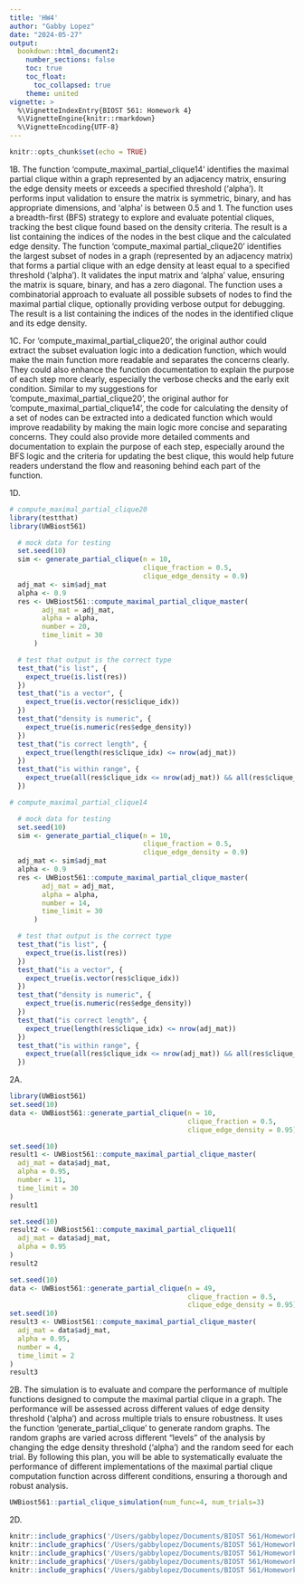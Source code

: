 ```yaml
---
title: 'HW4'
author: "Gabby Lopez"
date: "2024-05-27"
output: 
  bookdown::html_document2:
    number_sections: false
    toc: true
    toc_float:
      toc_collapsed: true
    theme: united
vignette: >
  %\VignetteIndexEntry{BIOST 561: Homework 4}
  %\VignetteEngine{knitr::rmarkdown}
  %\VignetteEncoding{UTF-8}
---
```


```r
knitr::opts_chunk$set(echo = TRUE)
```
1B. The function 'compute_maximal_partial_clique14' identifies the maximal partial clique within a graph represented by an adjacency matrix, ensuring the edge density meets or exceeds a specified threshold ('alpha'). It performs input validation to ensure the matrix is symmetric, binary, and has appropriate dimensions, and 'alpha' is between 0.5 and 1. The function uses a breadth-first (BFS) strategy to explore and evaluate potential cliques, tracking the best clique found based on the density criteria. The result is a list containing the indices of the nodes in the best clique and the calculated edge density. The function 'compute_maximal partial_clique20' identifies the largest subset of nodes in a graph (represented by an adjacency matrix) that forms a partial clique with an edge density at least equal to a specified threshold ('alpha'). It validates the input matrix and 'alpha' value, ensuring the matrix is square, binary, and has a zero diagonal. The function uses a combinatorial approach to evaluate all possible subsets of nodes to find the maximal partial clique, optionally providing verbose output for debugging. The result is a list containing the indices of the nodes in the identified clique and its edge density.

1C. For 'compute_maximal_partial_clique20', the original author could extract the subset evaluation logic into a dedication function, which would make the main function more readable and separates the concerns clearly. They could also enhance the function documentation to explain the purpose of each step more clearly, especially the verbose checks and the early exit condition. Similar to my suggestions for 'compute_maximal_partial_clique20', the original author for 'compute_maximal_partial_clique14', the code for calculating the density of a set of nodes can be extracted into a dedicated function which would improve readability by making the main logic more concise and separating concerns. They could also provide more detailed comments and documentation to explain the purpose of each step, especially around the BFS logic and the criteria for updating the best clique, this would help future readers understand the flow and reasoning behind each part of the function.

1D.
```r
# compute_maximal_partial_clique20
library(testthat)
library(UWBiost561)

  # mock data for testing
  set.seed(10)
  sim <- generate_partial_clique(n = 10,
                                 clique_fraction = 0.5,
                                 clique_edge_density = 0.9)
  adj_mat <- sim$adj_mat
  alpha <- 0.9
  res <- UWBiost561::compute_maximal_partial_clique_master(
        adj_mat = adj_mat,
        alpha = alpha,
        number = 20,
        time_limit = 30
      )

  # test that output is the correct type
  test_that("is list", {
    expect_true(is.list(res))
  })
  test_that("is a vector", {
    expect_true(is.vector(res$clique_idx))
  })
  test_that("density is numeric", {
    expect_true(is.numeric(res$edge_density))
  })
  test_that("is correct length", {
    expect_true(length(res$clique_idx) <= nrow(adj_mat))
  })
  test_that("is within range", {
    expect_true(all(res$clique_idx <= nrow(adj_mat)) && all(res$clique_idx > 0))
  })

```

```r
# compute_maximal_partial_clique14

  # mock data for testing
  set.seed(10)
  sim <- generate_partial_clique(n = 10,
                                 clique_fraction = 0.5,
                                 clique_edge_density = 0.9)
  adj_mat <- sim$adj_mat
  alpha <- 0.9
  res <- UWBiost561::compute_maximal_partial_clique_master(
        adj_mat = adj_mat,
        alpha = alpha,
        number = 14,
        time_limit = 30
      )

  # test that output is the correct type
  test_that("is list", {
    expect_true(is.list(res))
  })
  test_that("is a vector", {
    expect_true(is.vector(res$clique_idx))
  })
  test_that("density is numeric", {
    expect_true(is.numeric(res$edge_density))
  })
  test_that("is correct length", {
    expect_true(length(res$clique_idx) <= nrow(adj_mat))
  })
  test_that("is within range", {
    expect_true(all(res$clique_idx <= nrow(adj_mat)) && all(res$clique_idx > 0))
  })


```
2A.
```r
library(UWBiost561)
set.seed(10)
data <- UWBiost561::generate_partial_clique(n = 10, 
                                            clique_fraction = 0.5,
                                            clique_edge_density = 0.95)

set.seed(10)
result1 <- UWBiost561::compute_maximal_partial_clique_master(
  adj_mat = data$adj_mat, 
  alpha = 0.95, 
  number = 11, 
  time_limit = 30
)
result1

set.seed(10)
result2 <- UWBiost561::compute_maximal_partial_clique11(
  adj_mat = data$adj_mat, 
  alpha = 0.95
)
result2

set.seed(10)
data <- UWBiost561::generate_partial_clique(n = 49, 
                                            clique_fraction = 0.5,
                                            clique_edge_density = 0.95)
set.seed(10)
result3 <- UWBiost561::compute_maximal_partial_clique_master(
  adj_mat = data$adj_mat, 
  alpha = 0.95, 
  number = 4, 
  time_limit = 2
)
result3

```
2B. The simulation is to evaluate and compare the performance of multiple functions designed to compute the maximal partial clique in a graph. The performance will be assessed across different values of edge density threshold ('alpha') and across multiple trials to ensure robustness. It uses the function 'generate_partial_clique' to generate random graphs. The random graphs are varied across different "levels" of the analysis by changing the edge density threshold ('alpha') and the random seed for each trial. By following this plan, you will be able to systematically evaluate the performance of different implementations of the maximal partial clique computation function across different conditions, ensuring a thorough and robust analysis.
```r
UWBiost561::partial_clique_simulation(num_func=4, num_trials=3)
```
2D.
```r
knitr::include_graphics('/Users/gabbylopez/Documents/BIOST 561/Homework/check1.png')
knitr::include_graphics('/Users/gabbylopez/Documents/BIOST 561/Homework/check2.png')
knitr::include_graphics('/Users/gabbylopez/Documents/BIOST 561/Homework/check3.png')
knitr::include_graphics('/Users/gabbylopez/Documents/BIOST 561/Homework/check4.png')
knitr::include_graphics('/Users/gabbylopez/Documents/BIOST 561/Homework/check5.png')
```

